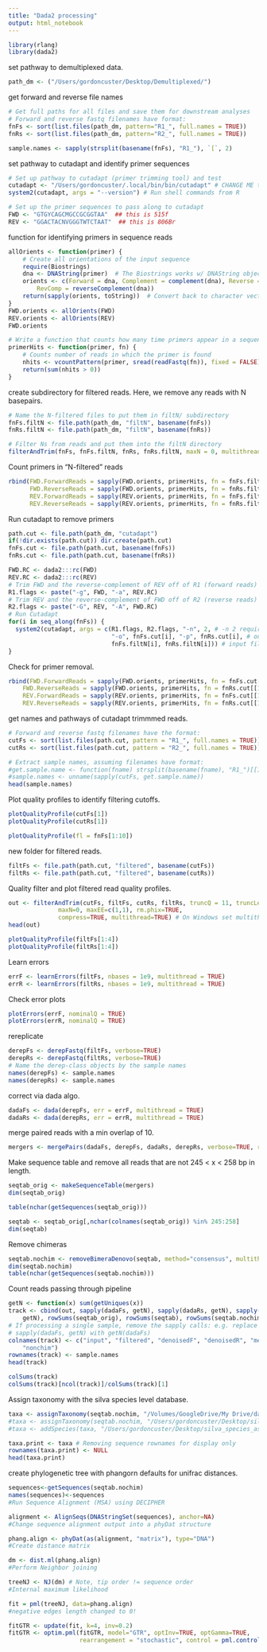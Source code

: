 ```yaml
---
title: "Dada2 processing"
output: html_notebook
---
```


```r
library(rlang)
library(dada2) 
```

set pathway to demultiplexed data.
```r
path_dm <- ("/Users/gordoncuster/Desktop/Demultiplexed/")
```

get forward and reverse file names
```r
# Get full paths for all files and save them for downstream analyses
# Forward and reverse fastq filenames have format: 
fnFs <- sort(list.files(path_dm, pattern="R1_", full.names = TRUE))
fnRs <- sort(list.files(path_dm, pattern="R2_", full.names = TRUE))

sample.names <- sapply(strsplit(basename(fnFs), "R1_"), `[`, 2)
```

set pathway to cutadapt and identify primer sequences
```r
# Set up pathway to cutadapt (primer trimming tool) and test
cutadapt <- "/Users/gordoncuster/.local/bin/bin/cutadapt" # CHANGE ME to the cutadapt path on your machine
system2(cutadapt, args = "--version") # Run shell commands from R

# Set up the primer sequences to pass along to cutadapt
FWD <- "GTGYCAGCMGCCGCGGTAA"  ## this is 515f
REV <- "GGACTACNVGGGTWTCTAAT"  ## this is 806Br
```

function for identifying primers in sequence reads
```r
allOrients <- function(primer) {
    # Create all orientations of the input sequence
    require(Biostrings)
    dna <- DNAString(primer)  # The Biostrings works w/ DNAString objects rather than character vectors
    orients <- c(Forward = dna, Complement = complement(dna), Reverse = reverse(dna), 
        RevComp = reverseComplement(dna))
    return(sapply(orients, toString))  # Convert back to character vector
}
FWD.orients <- allOrients(FWD)
REV.orients <- allOrients(REV)
FWD.orients

# Write a function that counts how many time primers appear in a sequence
primerHits <- function(primer, fn) {
    # Counts number of reads in which the primer is found
    nhits <- vcountPattern(primer, sread(readFastq(fn)), fixed = FALSE)
    return(sum(nhits > 0))
}
```

create subdirectory for filtered reads. Here, we remove any reads with N basepairs. 
```r
# Name the N-filtered files to put them in filtN/ subdirectory
fnFs.filtN <- file.path(path_dm, "filtN", basename(fnFs))
fnRs.filtN <- file.path(path_dm, "filtN", basename(fnRs))

# Filter Ns from reads and put them into the filtN directory
filterAndTrim(fnFs, fnFs.filtN, fnRs, fnRs.filtN, maxN = 0, multithread = TRUE) 

```

Count primers in "N-filtered" reads
```r
rbind(FWD.ForwardReads = sapply(FWD.orients, primerHits, fn = fnFs.filtN[[1]]), 
      FWD.ReverseReads = sapply(FWD.orients, primerHits, fn = fnRs.filtN[[1]]), 
      REV.ForwardReads = sapply(REV.orients, primerHits, fn = fnFs.filtN[[1]]), 
      REV.ReverseReads = sapply(REV.orients, primerHits, fn = fnRs.filtN[[1]]))
```

Run cutadapt to remove primers 
```r
path.cut <- file.path(path_dm, "cutadapt")
if(!dir.exists(path.cut)) dir.create(path.cut)
fnFs.cut <- file.path(path.cut, basename(fnFs))
fnRs.cut <- file.path(path.cut, basename(fnRs))

FWD.RC <- dada2:::rc(FWD)
REV.RC <- dada2:::rc(REV)
# Trim FWD and the reverse-complement of REV off of R1 (forward reads)
R1.flags <- paste("-g", FWD, "-a", REV.RC) 
# Trim REV and the reverse-complement of FWD off of R2 (reverse reads)
R2.flags <- paste("-G", REV, "-A", FWD.RC) 
# Run Cutadapt
for(i in seq_along(fnFs)) {
  system2(cutadapt, args = c(R1.flags, R2.flags, "-n", 2, # -n 2 required to remove FWD and REV from reads
                             "-o", fnFs.cut[i], "-p", fnRs.cut[i], # output files
                             fnFs.filtN[i], fnRs.filtN[i])) # input file
}
```

Check for primer removal. 
```r
rbind(FWD.ForwardReads = sapply(FWD.orients, primerHits, fn = fnFs.cut[[1]]), 
    FWD.ReverseReads = sapply(FWD.orients, primerHits, fn = fnRs.cut[[1]]), 
    REV.ForwardReads = sapply(REV.orients, primerHits, fn = fnFs.cut[[1]]), 
    REV.ReverseReads = sapply(REV.orients, primerHits, fn = fnRs.cut[[1]]))
```

get names and pathways of cutadapt trimmmed reads. 
```r
# Forward and reverse fastq filenames have the format:
cutFs <- sort(list.files(path.cut, pattern = "R1_", full.names = TRUE))
cutRs <- sort(list.files(path.cut, pattern = "R2_", full.names = TRUE))

# Extract sample names, assuming filenames have format:
#get.sample.name <- function(fname) strsplit(basename(fname), "R1_")[[1]][2]
#sample.names <- unname(sapply(cutFs, get.sample.name))
head(sample.names)
```

Plot quality profiles to identify filtering cutoffs. 
```r
plotQualityProfile(cutFs[1])
plotQualityProfile(cutRs[1])

plotQualityProfile(fl = fnFs[1:10])
```

new folder for filtered reads. 
```r
filtFs <- file.path(path.cut, "filtered", basename(cutFs))
filtRs <- file.path(path.cut, "filtered", basename(cutRs))
```

Quality filter and plot filtered read quality profiles.
```r
out <- filterAndTrim(cutFs, filtFs, cutRs, filtRs, truncQ = 11, truncLen = c(150,140),
              maxN=0, maxEE=c(1,1), rm.phix=TRUE,
              compress=TRUE, multithread=TRUE) # On Windows set multithread=FALSE
head(out)

plotQualityProfile(filtFs[1:4])
plotQualityProfile(filtRs[1:4])
```

Learn errors
```r
errF <- learnErrors(filtFs, nbases = 1e9, multithread = TRUE)
errR <- learnErrors(filtRs, nbases = 1e9, multithread = TRUE)
```

Check error plots
```r
plotErrors(errF, nominalQ = TRUE)
plotErrors(errR, nominalQ = TRUE)
```

rereplicate
```r
derepFs <- derepFastq(filtFs, verbose=TRUE)
derepRs <- derepFastq(filtRs, verbose=TRUE)
# Name the derep-class objects by the sample names
names(derepFs) <- sample.names
names(derepRs) <- sample.names
```

correct via dada algo. 
```r
dadaFs <- dada(derepFs, err = errF, multithread = TRUE)
dadaRs <- dada(derepRs, err = errR, multithread = TRUE)
```

merge paired reads with a min overlap of 10. 
```r
mergers <- mergePairs(dadaFs, derepFs, dadaRs, derepRs, verbose=TRUE, returnRejects = T, minOverlap = 10)
```

Make sequence table and remove all reads that are not 245 < x < 258 bp in length. 
```r
seqtab_orig <- makeSequenceTable(mergers)
dim(seqtab_orig)

table(nchar(getSequences(seqtab_orig)))

seqtab <- seqtab_orig[,nchar(colnames(seqtab_orig)) %in% 245:258]
dim(seqtab)
```

Remove chimeras
```r
seqtab.nochim <- removeBimeraDenovo(seqtab, method="consensus", multithread=TRUE, verbose=TRUE)
dim(seqtab.nochim)
table(nchar(getSequences(seqtab.nochim)))
```

Count reads passing through pipeline
```r
getN <- function(x) sum(getUniques(x))
track <- cbind(out, sapply(dadaFs, getN), sapply(dadaRs, getN), sapply(mergers, 
    getN), rowSums(seqtab_orig), rowSums(seqtab), rowSums(seqtab.nochim))
# If processing a single sample, remove the sapply calls: e.g. replace
# sapply(dadaFs, getN) with getN(dadaFs)
colnames(track) <- c("input", "filtered", "denoisedF", "denoisedR", "merged", "seqtaborig", "seqtab",
    "nonchim")
rownames(track) <- sample.names
head(track)

colSums(track)
colSums(track)[ncol(track)]/colSums(track)[1]
```

Assign taxonomy with the silva species level database. 
```r
taxa <- assignTaxonomy(seqtab.nochim, "/Volumes/GoogleDrive/My Drive/databases/silva_nr99_v138.1_wSpecies_train_set.fa.gz", multithread=TRUE)
#taxa <- assignTaxonomy(seqtab.nochim, "/Users/gordoncuster/Desktop/silva_nr99_v138.1_train_set.fa.gz", multithread=TRUE)
#taxa <- addSpecies(taxa, "/Users/gordoncuster/Desktop/silva_species_assignment_v138.1.fa.gz")

```

```r
taxa.print <- taxa # Removing sequence rownames for display only
rownames(taxa.print) <- NULL
head(taxa.print)
```


create phylogenetic tree with phangorn defaults for unifrac distances. 
```r
sequences<-getSequences(seqtab.nochim)
names(sequences)<-sequences
#Run Sequence Alignment (MSA) using DECIPHER

alignment <- AlignSeqs(DNAStringSet(sequences), anchor=NA)
#Change sequence alignment output into a phyDat structure

phang.align <- phyDat(as(alignment, "matrix"), type="DNA")
#Create distance matrix

dm <- dist.ml(phang.align)
#Perform Neighbor joining

treeNJ <- NJ(dm) # Note, tip order != sequence order
#Internal maximum likelihood

fit = pml(treeNJ, data=phang.align)
#negative edges length changed to 0!

fitGTR <- update(fit, k=4, inv=0.2)
fitGTR <- optim.pml(fitGTR, model="GTR", optInv=TRUE, optGamma=TRUE,
                    rearrangement = "stochastic", control = pml.control(trace = 0))
```


